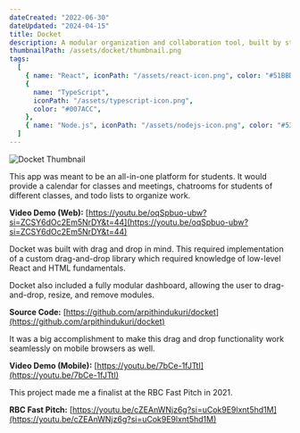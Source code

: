 ```yaml
---
dateCreated: "2022-06-30"
dateUpdated: "2024-04-15"
title: Docket
description: A modular organization and collaboration tool, built by students, for students.
thumbnailPath: /assets/docket/thumbnail.png
tags:
  [
    { name: "React", iconPath: "/assets/react-icon.png", color: "#51BBD8" },
    {
      name: "TypeScript",
      iconPath: "/assets/typescript-icon.png",
      color: "#007ACC",
    },
    { name: "Node.js", iconPath: "/assets/nodejs-icon.png", color: "#539E43" },
  ]
---
```


<img src="/assets/docket/thumbnail.png" alt="Docket Thumbnail" />

This app was meant to be an all-in-one platform for students.
It would provide a calendar for classes and meetings, chatrooms for students of different classes, and todo lists to organize work.

**Video Demo (Web):** [https://youtu.be/oqSpbuo-ubw?si=ZCSY6dOc2Em5NrDY&t=44](https://youtu.be/oqSpbuo-ubw?si=ZCSY6dOc2Em5NrDY&t=44)

Docket was built with drag and drop in mind.
This required implementation of a custom drag-and-drop library which required knowledge of low-level React and HTML fundamentals.

Docket also included a fully modular dashboard, allowing the user to drag-and-drop, resize, and remove modules.

**Source Code:** [https://github.com/arpithindukuri/docket](https://github.com/arpithindukuri/docket)

It was a big accomplishment to make this drag and drop functionality work seamlessly on mobile browsers as well.

**Video Demo (Mobile):** [https://youtu.be/7bCe-1fJTtI](https://youtu.be/7bCe-1fJTtI)

This project made me a finalist at the RBC Fast Pitch in 2021.

**RBC Fast Pitch:** [https://youtu.be/cZEAnWNjz6g?si=uCok9E9lxnt5hd1M](https://youtu.be/cZEAnWNjz6g?si=uCok9E9lxnt5hd1M)
